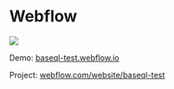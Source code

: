 # Webflow

![](/webflow.gif)

Demo: [baseql-test.webflow.io](https://baseql-test.webflow.io/)

Project: [webflow.com/website/baseql-test](https://webflow.com/website/baseql-test)